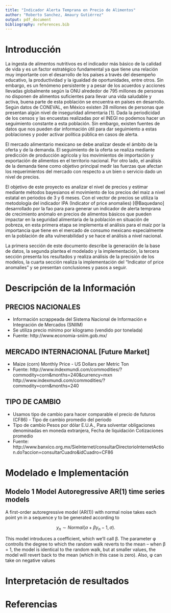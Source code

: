 ```yaml
---
title: "Indicador Alerta Temprana en Precio de Alimentos"
author: "Roberto Sanchez, Amaury Gutiérrez"
output: pdf_document
bibliography: references.bib
---
```



# Introducción

La ingesta de alimentos nutritivos es el indicador más básico de la calidad de vida y es un factor estratégico fundamental ya que tiene una relación muy importante con el desarrollo de los países a través del desempeño educativo, la productividad y la igualdad de oportunidades, entre otros. Sin embargo, es un fenómeno persistente y a pesar de los acuerdos y acciones llevadas globalmente según la ONU alrededor de 795 millones de personas no disponen de alimentos suficientes para llevar una vida saludable y activa, buena parte de esta población se encuentra en países en desarrollo. Según datos de CONEVAL, en México existen 28 millones de personas que presentan algún nivel de inseguridad alimentaria [1]. Dada la periodicidad de los censos y las encuestas realizadas por el INEGI no podemos hacer un seguimiento constante a esta población. Sin embargo, existen fuentes de datos que nos pueden dar información útil para dar seguimiento a estas poblaciones y poder activar política pública en casos de alerta. 

El mercado alimentario mexicano se debe analizar desde el ámbito de la oferta y de la demanda. El seguimiento de la oferta se realiza mediante predicción de producción agrícola y los movimientos de importación y exportación de alimentos en el territorio nacional. Por otro lado, el análisis de la demanda tiene como objetivo principal medir las fuerzas que afectan los requerimientos del mercado con respecto a un bien o servicio dado un nivel de precios. 

El objetivo de este proyecto es analizar el nivel de precios y estimar mediante métodos bayesianos el movimiento de los precios del maiz a nivel estatal en periodos de 3 y 6 meses. Con el vector de precios se utiliza la metodología del indicador IPA (Indicator of price anomalies) [@Baquedano] desarrollado por la fao para para generar un indicador de alerta temprana de crecimiento anómalo en precios de alimentos básicos que pueden impactar en la seguridad alimentaria de la población en situación de pobreza, en esta primera etapa se implementa el análisis para el maíz por la importancia que tiene en el mercado de consumo mexicano especialmente en la población de alta vulnerabilidad y se hace el análisis a nivel nacional.

La primera sección de este documento describe la generación de la base de datos, la segunda plantea el modelado y la implementación, la tercera sección presenta los resultados y realiza análisis de la precisión de los modelos, la cuarta sección realiza la implementación del "Indicator of price anomalies" y se presentan conclusiones y pasos a seguir.


# Descripción de la Información

## PRECIOS NACIONALES
- Información scrappeada del Sistema Nacional de Información e Integración de Mercados (SNIIM)
- Se utiliza precio mínimo por kilogramo (vendido por tonelada)
- Fuente:
 http://www.economia-sniim.gob.mx/

## MERCADO INTERNACIONAL [Future Market]
- Maize (corn) Monthly Price - US Dollars per Metric Ton
- Fuente:
 http://www.indexmundi.com/commodities/?commodity=corn&months=240&currency=mxn
 http://www.indexmundi.com/commodities/?commodity=corn&months=240

## TIPO DE CAMBIO 
- Usamos tipo de cambio para hacer comparable el precio de futuros 
 (CF86) - Tipo de cambio promedio del periodo	
- Tipo de cambio Pesos por dólar E.U.A., Para solventar obligaciones denominadas en moneda extranjera, Fecha de liquidación Cotizaciones promedio
- Fuente:
 http://www.banxico.org.mx/SieInternet/consultarDirectorioInternetAction.do?accion=consultarCuadro&idCuadro=CF86
 

# Modelado e Implementación

## Modelo 1 Model Autoregressive AR(1) time series models
A first-order autoregressive model (AR(1)) with normal noise takes each point yn in a sequence y to be generated according to

$$y_n ∼ Normal(α + βy_n−1, σ ).$$

  This model introduces a coefficient, which we’ll call β. The parameter φ controlls the degree to
  which the random walk reverts to the mean – when β = 1, the model is identical to the random walk, but
  at smaller values, the model will revert back to the mean (which in this case is zero). Also, φ can take on
  negative values



# Interpretación de resultados

# Referencias
